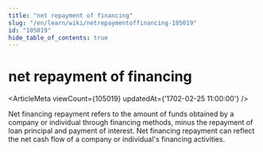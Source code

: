 ```yaml
---
title: "net repayment of financing"
slug: "/en/learn/wiki/netrepaymentoffinancing-105019"
id: "105019"
hide_table_of_contents: true
---
```



# net repayment of financing

<ArticleMeta viewCount={105019} updatedAt={'1702-02-25 11:00:00'} />

Net financing repayment refers to the amount of funds obtained by a company or individual through financing methods, minus the repayment of loan principal and payment of interest. Net financing repayment can reflect the net cash flow of a company or individual's financing activities.
